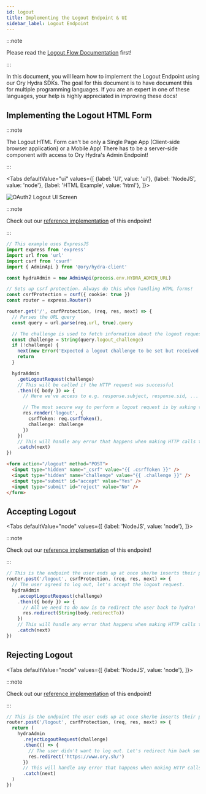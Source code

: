 ```yaml
---
id: logout
title: Implementing the Logout Endpoint & UI
sidebar_label: Logout Endpoint
---
```



:::note

Please read the [Logout Flow Documentation](../concepts/logout) first!

:::

In this document, you will learn how to implement the Logout Endpoint using our
Ory Hydra SDKs. The goal for this document is to have document this for multiple
programming languages. If you are an expert in one of these languages, your help
is highly appreciated in improving these docs!

## Implementing the Logout HTML Form

:::note

The Logout HTML Form can't be only a Single Page App (Client-side browser
application) or a Mobile App! There has to be a server-side component with
access to Ory Hydra's Admin Endpoint!

:::

<Tabs
  defaultValue="ui"
  values={[
    {label: 'UI', value: 'ui'},
    {label: 'NodeJS', value: 'node'},
    {label: 'HTML Example', value: 'html'},
  ]}>
<TabItem value="ui">

![OAuth2 Logout UI Screen](../images/logout-endpoint.png)

</TabItem>
<TabItem value="node">

:::note

Check out our
[reference implementation](https://github.com/ory/hydra-login-consent-node) of
this endpoint!

:::

```typescript title="routes/logout.ts"
// This example uses ExpressJS
import express from 'express'
import url from 'url'
import csrf from 'csurf'
import { AdminApi } from '@ory/hydra-client'

const hydraAdmin = new AdminApi(process.env.HYDRA_ADMIN_URL)

// Sets up csrf protection. Always do this when handling HTML forms!
const csrfProtection = csrf({ cookie: true })
const router = express.Router()

router.get('/', csrfProtection, (req, res, next) => {
  // Parses the URL query
  const query = url.parse(req.url, true).query

  // The challenge is used to fetch information about the logout request from Ory Hydra.
  const challenge = String(query.logout_challenge)
  if (!challenge) {
    next(new Error('Expected a logout challenge to be set but received none.'))
    return
  }

  hydraAdmin
    .getLogoutRequest(challenge)
    // This will be called if the HTTP request was successful
    .then(({ body }) => {
      // Here we've access to e.g. response.subject, response.sid, ...

      // The most secure way to perform a logout request is by asking the user if he/she really want to log out.
      res.render('logout', {
        csrfToken: req.csrfToken(),
        challenge: challenge
      })
    })
    // This will handle any error that happens when making HTTP calls to hydra
    .catch(next)
})
```

</TabItem>
<TabItem value="html">

```html
<form action="/logout" method="POST">
  <input type="hidden" name="_csrf" value="{{ .csrfToken }}" />
  <input type="hidden" name="challenge" value="{{ .challenge }}" />
  <input type="submit" id="accept" value="Yes" />
  <input type="submit" id="reject" value="No" />
</form>
```

</TabItem>
</Tabs>

## Accepting Logout

<Tabs
  defaultValue="node"
  values={[
    {label: 'NodeJS', value: 'node'},
  ]}>
<TabItem value="node">

:::note

Check out our
[reference implementation](https://github.com/ory/hydra-login-consent-node) of
this endpoint!

:::

```typescript title="routes/logout.ts"
// This is the endpoint the user ends up at once she/he inserts their password and username and hits "Log in".
router.post('/logout', csrfProtection, (req, res, next) => {
  // The user agreed to log out, let's accept the logout request.
  hydraAdmin
    .acceptLogoutRequest(challenge)
    .then(({ body }) => {
      // All we need to do now is to redirect the user back to hydra!
      res.redirect(String(body.redirectTo))
    })
    // This will handle any error that happens when making HTTP calls to hydra
    .catch(next)
})
```

</TabItem>
</Tabs>

## Rejecting Logout

<Tabs
  defaultValue="node"
  values={[
    {label: 'NodeJS', value: 'node'},
  ]}>
<TabItem value="node">

:::note

Check out our
[reference implementation](https://github.com/ory/hydra-login-consent-node) of
this endpoint!

:::

```typescript title="routes/logout.ts"
// This is the endpoint the user ends up at once she/he inserts their password and username and hits "Log in".
router.post('/logout', csrfProtection, (req, res, next) => {
  return (
    hydraAdmin
      .rejectLogoutRequest(challenge)
      .then(() => {
        // The user didn't want to log out. Let's redirect him back somewhere or do something else.
        res.redirect('https://www.ory.sh/')
      })
      // This will handle any error that happens when making HTTP calls to hydra
      .catch(next)
  )
})
```

</TabItem>
</Tabs>
